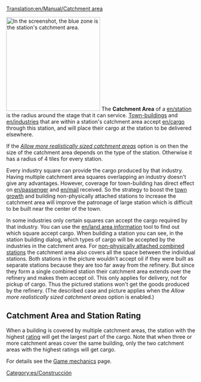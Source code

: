 [[Translation:en/Manual/Catchment area]]
{{es/Traducción|Catchment area|0}}


[[File:en/Catchmentarea.png|thumb|right|250px|In the screenshot, the blue zone is the station's catchment area.]]
The '''Catchment Area''' of a [[en/station]] is the radius around the stage that it can service. [[en/Town|Town-buildings]] and [[en/industries]] that are within a station's catchment area accept [[en/cargo]] through this station, and will place their cargo at the station to be delivered elsewhere.

If the ''[[en/Archive/Manual/Settings/Advanced Settings/Stations#Allow more realistically sized catchment areas|Allow more realistically sized catchment areas]]'' option is  on then the size of the catchment area depends on the type of the station. Otherwise it has a radius of 4 tiles for every station.

Every industry square can provide the cargo produced by that industry. Having multiple catchment area squares overlapping an industry doesn't give any advantages. However, coverage for town-building has direct effect on [[en/passenger]] and [[en/mail]] received. So the strategy to boost the [[en/Town#Town Growth|town growth]] and building non-physically attached stations to increase the catchment area will improve the patronage of large station which is difficult to be built near the center of the town.

In some industries only certain squares can accept the cargo required by that industry. You can use the [[en/land area information]] tool to find out which square accept cargo. When building a station you can see, in the station building dialog, which types of cargo will be accepted by the industries in the catchment area. For [[en/Manual/Stations#Building non-physically attached stations|non-physically attached combined stations]] the catchment area also covers all the space between the individual stations. Both stations in the picture wouldn't accept oil if they were built as separate stations because they are too far away from the refinery. But since they form a single combined station their catchment area extends over the refinery and makes them accept oil. This only applies for delivery, not for pickup of cargo. Thus the pictured stations won't get the goods produced by the refinery. (The described case and picture applies when the ''Allow more realistically sized catchment areas'' option is enabled.)

== Catchment Area and Station Rating ==
When a building is covered by multiple catchment areas, the station with the highest [[en/Manual/Game mechanics#Station rating|rating]] will get the largest part of the cargo. Note that when three or more catchment areas cover the same building, only the two catchment areas with the highest ratings will get cargo.

For details see the [[en/Manual/Game mechanics#Cargo delivery to_stations|Game mechanics]] page.

[[Category:es/Construcción]]